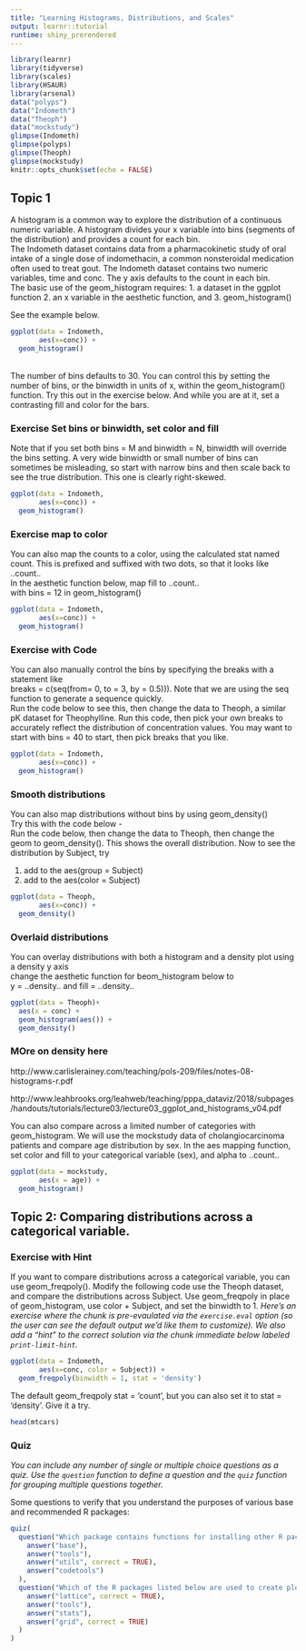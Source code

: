 ```yaml
---
title: "Learning Histograms, Distributions, and Scales"
output: learnr::tutorial
runtime: shiny_prerendered
---
```


```r
library(learnr)
library(tidyverse)
library(scales)
library(HSAUR)
library(arsenal)
data("polyps")
data("Indometh")
data("Theoph")
data("mockstudy")
glimpse(Indometh)
glimpse(polyps)
glimpse(Theoph)
glimpse(mockstudy)
knitr::opts_chunk$set(echo = FALSE)
```


## Topic 1
 A histogram is a common way to explore the distribution of a continuous numeric variable. A histogram divides your x variable into bins (segments of the distribution) and provides a count for each bin.
<br>
 The Indometh dataset contains data from a pharmacokinetic study of oral intake of a single dose of indomethacin, a common nonsteroidal medication often used to treat gout. The Indometh dataset contains two numeric variables, time and conc.  The y axis defaults to the count in each bin.
<br>
 The basic use of the geom_histogram requires:
 1. a dataset in the ggplot function
 2. an x variable in the aesthetic function, and
 3. geom_histogram()
 
See the example below.
 
```r
ggplot(data = Indometh, 
       aes(x=conc)) +
  geom_histogram()
```
<br>
The number of bins defaults to 30. You can control this by setting the number of bins, or the binwidth in units of x, within the geom_histogram() function.
Try this out in the exercise below. And while you are at it, set a contrasting fill and color for the bars.

### Exercise Set bins or binwidth, set color and fill
Note that if you set both bins = M and binwidth = N, binwidth will override the bins setting. A very wide binwidth or small number of bins can sometimes be misleading, so start with narrow bins and then scale back to see the true distribution. This one is clearly right-skewed.
```r
ggplot(data = Indometh, 
       aes(x=conc)) +
  geom_histogram()
```

### Exercise map to color
You can also map the counts to a color, using the calculated stat named count. This is prefixed and suffixed with two dots, so that it looks like ..count..<br>
In the aesthetic function below, map fill to ..count..<br>
with bins = 12 in geom_histogram()
```r
ggplot(data = Indometh, 
       aes(x=conc)) +
  geom_histogram()
```

### Exercise with Code

You can also manually control the bins by specifying the breaks with a statement like <br>
breaks = c(seq(from= 0, to = 3, by = 0.5))).
Note that we are using the seq function to generate a sequence quickly.
<br>
Run the code below to see this, then change the data to Theoph, a similar pK dataset for Theophylline. Run this code, then pick your own breaks to accurately reflect the distribution of concentration values. You may want to start with bins = 40 to start, then pick breaks that you like.

```r
ggplot(data = Indometh, 
       aes(x=conc)) +
  geom_histogram()
```

### Smooth distributions

You can also map distributions without bins by using geom_density() <br>
Try this with the code below - 
<br>
Run the code below, then change the data to Theoph, then change the geom to geom_density().
This shows the overall distribution. Now to see the distribution by Subject, try

1. add to the aes(group = Subject)
1. add to the aes(color = Subject)

```r
ggplot(data = Theoph, 
       aes(x=conc)) +
  geom_density()
```
### Overlaid distributions

You can overlay distributions with both a histogram and a density plot using a density y axis <br>
change the aesthetic function for beom_histogram below to <br>
y = ..density.. and fill = ..density..

```r
ggplot(data = Theoph)+
  aes(x = conc) +
  geom_histogram(aes()) +
  geom_density()
```


### MOre on density here
http://www.carlislerainey.com/teaching/pols-209/files/notes-08-histograms-r.pdf

http://www.leahbrooks.org/leahweb/teaching/pppa_dataviz/2018/subpages/handouts/tutorials/lecture03/lecture03_ggplot_and_histograms_v04.pdf 


You can also compare across a limited number of categories with geom_histogram.
We will use the mockstudy data of cholangiocarcinoma patients and compare age distribution by sex. 
In the aes mapping function, set color and fill to your categorical variable (sex), and alpha to ..count..

```r
ggplot(data = mockstudy, 
       aes(x = age)) +
  geom_histogram()
```


## Topic 2: Comparing distributions across a categorical variable.

### Exercise with Hint
If you want to compare distributions across a categorical variable, you can use geom_freqpoly(). 
Modify the following code
use the Theoph dataset, and compare the distributions across Subject. 
Use geom_freqpoly in place of geom_histogram, use color + Subject, and set the binwidth to 1.
*Here's an exercise where the chunk is pre-evaulated via the `exercise.eval` option (so the user can see the default output we'd like them to customize). We also add a "hint" to the correct solution via the chunk immediate below labeled `print-limit-hint`.*

 

```r
ggplot(data = Indometh, 
       aes(x=conc, color = Subject)) +
  geom_freqpoly(binwidth = 1, stat = 'density')
```
The default geom_freqpoly stat = 'count', but you can also set it to stat = 'density'. Give it a try.
```r
head(mtcars)
```

### Quiz

*You can include any number of single or multiple choice questions as a quiz. Use the `question` function to define a question and the `quiz` function for grouping multiple questions together.*

Some questions to verify that you understand the purposes of various base and recommended R packages:

```r
quiz(
  question("Which package contains functions for installing other R packages?",
    answer("base"),
    answer("tools"),
    answer("utils", correct = TRUE),
    answer("codetools")
  ),
  question("Which of the R packages listed below are used to create plots?",
    answer("lattice", correct = TRUE),
    answer("tools"),
    answer("stats"),
    answer("grid", correct = TRUE)
  )
)
```

